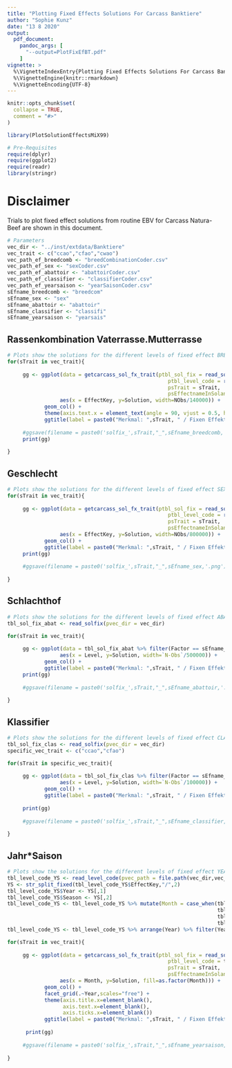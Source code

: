```yaml
---
title: "Plotting Fixed Effects Solutions For Carcass Banktiere"
author: "Sophie Kunz"
date: "13 8 2020"
output: 
  pdf_document:
    pandoc_args: [ 
      "--output=PlotFixEfBT.pdf" 
    ]
vignette: >
  %\VignetteIndexEntry{Plotting Fixed Effects Solutions For Carcass Banktiere}
  %\VignetteEngine{knitr::rmarkdown}
  %\VignetteEncoding{UTF-8}
---
```


```r
knitr::opts_chunk$set(
  collapse = TRUE,
  comment = "#>"
)
```

```r
library(PlotSolutionEffectsMiX99)
```

```r
# Pre-Requisites
require(dplyr)
require(ggplot2)
require(readr)
library(stringr)
```

# Disclaimer
Trials to plot fixed effect solutions from routine EBV for Carcass Natura-Beef are shown in this document.

```r
# Parameters
vec_dir <- "../inst/extdata/Banktiere"
vec_trait <- c("ccao","cfao","cwao")
vec_path_ef_breedcomb <- "breedCombinationCoder.csv"
vec_path_ef_sex <- "sexCoder.csv"
vec_path_ef_abattoir <- "abattoirCoder.csv"
vec_path_ef_classifier <- "classifierCoder.csv"
vec_path_ef_yearsaison <- "yearSaisonCoder.csv"
sEfname_breedcomb <- "breedcom"
sEfname_sex <- "sex"
sEfname_abattoir <- "abattoir"
sEfname_classifier <- "classifi"
sEfname_yearsaison <- "yearsais"
```

## Rassenkombination Vaterrasse.Mutterrasse

```r
# Plots show the solutions for the different levels of fixed effect BREEDCOMBINATION
for(sTrait in vec_trait){
  
     gg <- ggplot(data = getcarcass_sol_fx_trait(ptbl_sol_fix = read_solfix(pvec_dir = vec_dir),
                                                    ptbl_level_code = read_level_code(pvec_path = file.path(vec_dir,vec_path_ef_breedcomb)),
                                                    psTrait = sTrait,
                                                    psEffectnameInSolani = sEfname_breedcomb), 
                 aes(x = EffectKey, y=Solution, width=NObs/140000)) + 
            geom_col() + 
            theme(axis.text.x = element_text(angle = 90, vjust = 0.5, hjust=1)) +
            ggtitle(label = paste0("Merkmal: ",sTrait, " / Fixen Effekt: ",sEfname_breedcomb))
     
     #ggsave(filename = paste0('solfix_',sTrait,"_",sEfname_breedcomb,'.png'), plot = gg)
     print(gg)
  
}
```

## Geschlecht

```r
# Plots show the solutions for the different levels of fixed effect SEX
for(sTrait in vec_trait){
  
     gg <- ggplot(data = getcarcass_sol_fx_trait(ptbl_sol_fix = read_solfix(pvec_dir = vec_dir),
                                                    ptbl_level_code = read_level_code(pvec_path = file.path(vec_dir,vec_path_ef_sex)),
                                                    psTrait = sTrait,
                                                    psEffectnameInSolani = sEfname_sex), 
                 aes(x = EffectKey, y=Solution, width=NObs/800000)) + 
            geom_col() + 
            ggtitle(label = paste0("Merkmal: ",sTrait, " / Fixen Effekt: ",sEfname_sex))
     print(gg)
     
     #ggsave(filename = paste0('solfix_',sTrait,"_",sEfname_sex,'.png'), plot = gg)
  
}
```

## Schlachthof

```r
# Plots show the solutions for the different levels of fixed effect ABATTOIR
tbl_sol_fix_abat <- read_solfix(pvec_dir = vec_dir)

for(sTrait in vec_trait){
  
     gg <- ggplot(data = tbl_sol_fix_abat %>% filter(Factor == sEfname_abattoir & Trait == sTrait), 
                 aes(x = Level, y=Solution, width=`N-Obs`/500000)) + 
            geom_col() + 
            ggtitle(label = paste0("Merkmal: ",sTrait, " / Fixen Effekt: ",sEfname_abattoir))
     print(gg)
     
     #ggsave(filename = paste0('solfix_',sTrait,"_",sEfname_abattoir,'.png'), plot = gg)
  
}
```

## Klassifier

```r
# Plots show the solutions for the different levels of fixed effect CLASSIFIER
tbl_sol_fix_clas <- read_solfix(pvec_dir = vec_dir)
specific_vec_trait <- c("ccao","cfao")

for(sTrait in specific_vec_trait){
  
     gg <- ggplot(data = tbl_sol_fix_clas %>% filter(Factor == sEfname_classifier & Trait == sTrait), 
                 aes(x = Level, y=Solution, width=`N-Obs`/100000)) + 
            geom_col() + 
            ggtitle(label = paste0("Merkmal: ",sTrait, " / Fixen Effekt: ",sEfname_classifier))
     
     print(gg)
     
     #ggsave(filename = paste0('solfix_',sTrait,"_",sEfname_classifier,'.png'), plot = gg)
  
}
```

## Jahr*Saison

```r
# Plots show the solutions for the different levels of fixed effect YEARSAISON
tbl_level_code_YS <- read_level_code(pvec_path = file.path(vec_dir,vec_path_ef_yearsaison))
YS <- str_split_fixed(tbl_level_code_YS$EffectKey,"/",2)
tbl_level_code_YS$Year <- YS[,1]
tbl_level_code_YS$Season <- YS[,2]
tbl_level_code_YS <- tbl_level_code_YS %>% mutate(Month = case_when(tbl_level_code_YS$Season == "spring" ~ 3,
                                                                    tbl_level_code_YS$Season == "summer" ~ 6,
                                                                    tbl_level_code_YS$Season == "autumn" ~ 9,
                                                                    tbl_level_code_YS$Season == "winter" ~ 12))
tbl_level_code_YS <- tbl_level_code_YS %>% arrange(Year) %>% filter(Year > 2008)

for(sTrait in vec_trait){
  
     gg <- ggplot(data = getcarcass_sol_fx_trait(ptbl_sol_fix = read_solfix(pvec_dir = vec_dir),
                                                    ptbl_level_code = tbl_level_code_YS,
                                                    psTrait = sTrait,
                                                    psEffectnameInSolani = sEfname_yearsaison), 
                 aes(x = Month, y=Solution, fill=as.factor(Month))) + 
            geom_col() + 
            facet_grid(.~Year,scales="free") +
            theme(axis.title.x=element_blank(),
                  axis.text.x=element_blank(),
                  axis.ticks.x=element_blank())
            ggtitle(label = paste0("Merkmal: ",sTrait, " / Fixen Effekt: ",sEfname_yearsaison))
            
      print(gg)
     
     #ggsave(filename = paste0('solfix_',sTrait,"_",sEfname_yearsaison,'.png'), plot = gg)
  
}
```
